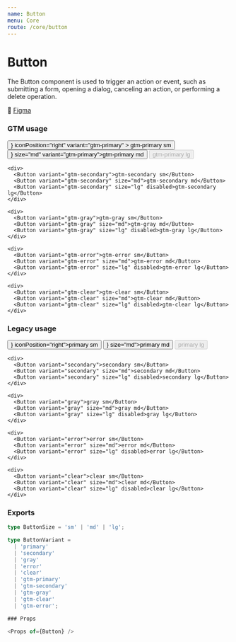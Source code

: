```yaml
---
name: Button
menu: Core
route: /core/button
---
```




# Button

The Button component is used to trigger an action or event, such as submitting a form, opening a
dialog, canceling an action, or performing a delete operation.

🔗 [Figma](https://www.figma.com/file/8EbOKQuVfc61d9aft8p7cO/Halo-Design-Library?node-id=12%3A1419)

### GTM usage

<Playground>
  <div className="flex flex-row gap-5">
    <div>
      <Button
        icon={<ChevronDownIcon />}
        iconPosition="right"
        variant="gtm-primary"
      >
        gtm-primary sm
      </Button>
      <Button icon={<SearchIcon />} size="md" variant="gtm-primary">gtm-primary md</Button>
      <Button size="lg" variant="gtm-primary" disabled>gtm-primary lg</Button>
    </div>

    <div>
      <Button variant="gtm-secondary">gtm-secondary sm</Button>
      <Button variant="gtm-secondary" size="md">gtm-secondary md</Button>
      <Button variant="gtm-secondary" size="lg" disabled>gtm-secondary lg</Button>
    </div>

    <div>
      <Button variant="gtm-gray">gtm-gray sm</Button>
      <Button variant="gtm-gray" size="md">gtm-gray md</Button>
      <Button variant="gtm-gray" size="lg" disabled>gtm-gray lg</Button>
    </div>

    <div>
      <Button variant="gtm-error">gtm-error sm</Button>
      <Button variant="gtm-error" size="md">gtm-error md</Button>
      <Button variant="gtm-error" size="lg" disabled>gtm-error lg</Button>
    </div>

    <div>
      <Button variant="gtm-clear">gtm-clear sm</Button>
      <Button variant="gtm-clear" size="md">gtm-clear md</Button>
      <Button variant="gtm-clear" size="lg" disabled>gtm-clear lg</Button>
    </div>

  </div >
</Playground>

### Legacy usage

<Playground>
  <div className="flex flex-row gap-5">
    <div>
      <Button icon={<ChevronDownIcon />} iconPosition="right">primary sm</Button>
      <Button icon={<SearchIcon />} size="md">primary md</Button>
      <Button size="lg" disabled>primary lg</Button>
    </div>

    <div>
      <Button variant="secondary">secondary sm</Button>
      <Button variant="secondary" size="md">secondary md</Button>
      <Button variant="secondary" size="lg" disabled>secondary lg</Button>
    </div>

    <div>
      <Button variant="gray">gray sm</Button>
      <Button variant="gray" size="md">gray md</Button>
      <Button variant="gray" size="lg" disabled>gray lg</Button>
    </div>

    <div>
      <Button variant="error">error sm</Button>
      <Button variant="error" size="md">error md</Button>
      <Button variant="error" size="lg" disabled>error lg</Button>
    </div>

    <div>
      <Button variant="clear">clear sm</Button>
      <Button variant="clear" size="md">clear md</Button>
      <Button variant="clear" size="lg" disabled>clear lg</Button>
    </div>

  </div >
</Playground>

### Exports

```ts
type ButtonSize = 'sm' | 'md' | 'lg';
```

```ts
type ButtonVariant =
  | 'primary'
  | 'secondary'
  | 'gray'
  | 'error'
  | 'clear'
  | 'gtm-primary'
  | 'gtm-secondary'
  | 'gtm-gray'
  | 'gtm-clear'
  | 'gtm-error';

### Props

<Props of={Button} />
```
